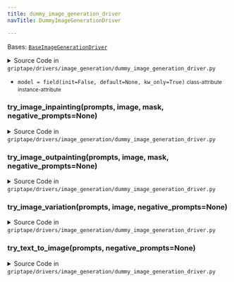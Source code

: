 ```yaml
---
title: dummy_image_generation_driver
navTitle: DummyImageGenerationDriver

---
```


<span id="griptape.drivers.image_generation.dummy_image_generation_driver.DummyImageGenerationDriver"></span>

Bases:
 [`BaseImageGenerationDriver`](./#griptape.drivers.image_generation.BaseImageGenerationDriver "BaseImageGenerationDriver (griptape.drivers.image_generation.BaseImageGenerationDriver)")

<details><summary>Source Code in <code>griptape&#47;drivers&#47;image_generation&#47;dummy_image_generation_driver.py</code></summary>

```python
@define
class DummyImageGenerationDriver(BaseImageGenerationDriver):
    model: None = field(init=False, default=None, kw_only=True)

    def try_text_to_image(self, prompts: list[str], negative_prompts: Optional[list[str]] = None) -> ImageArtifact:
        raise DummyError(__class__.__name__, "try_text_to_image")

    def try_image_variation(
        self,
        prompts: list[str],
        image: ImageArtifact,
        negative_prompts: Optional[list[str]] = None,
    ) -> ImageArtifact:
        raise DummyError(__class__.__name__, "try_image_variation")

    def try_image_inpainting(
        self,
        prompts: list[str],
        image: ImageArtifact,
        mask: ImageArtifact,
        negative_prompts: Optional[list[str]] = None,
    ) -> ImageArtifact:
        raise DummyError(__class__.__name__, "try_image_inpainting")

    def try_image_outpainting(
        self,
        prompts: list[str],
        image: ImageArtifact,
        mask: ImageArtifact,
        negative_prompts: Optional[list[str]] = None,
    ) -> ImageArtifact:
        raise DummyError(__class__.__name__, "try_image_outpainting")
```

</details>

-   `model = field(init=False, default=None, kw_only=True)` <small>class-attribute</small> <small>instance-attribute</small>  <span id="griptape.drivers.image_generation.dummy_image_generation_driver.DummyImageGenerationDriver.model"></span> 

<span id="griptape.drivers.image_generation.dummy_image_generation_driver.DummyImageGenerationDriver.try_image_inpainting"></span>

### try_image_inpainting(prompts, image, mask, negative_prompts=None)

<details><summary>Source Code in <code>griptape&#47;drivers&#47;image_generation&#47;dummy_image_generation_driver.py</code></summary>

```python
def try_image_inpainting(
    self,
    prompts: list[str],
    image: ImageArtifact,
    mask: ImageArtifact,
    negative_prompts: Optional[list[str]] = None,
) -> ImageArtifact:
    raise DummyError(__class__.__name__, "try_image_inpainting")
```

</details>

<span id="griptape.drivers.image_generation.dummy_image_generation_driver.DummyImageGenerationDriver.try_image_outpainting"></span>

### try_image_outpainting(prompts, image, mask, negative_prompts=None)

<details><summary>Source Code in <code>griptape&#47;drivers&#47;image_generation&#47;dummy_image_generation_driver.py</code></summary>

```python
def try_image_outpainting(
    self,
    prompts: list[str],
    image: ImageArtifact,
    mask: ImageArtifact,
    negative_prompts: Optional[list[str]] = None,
) -> ImageArtifact:
    raise DummyError(__class__.__name__, "try_image_outpainting")
```

</details>

<span id="griptape.drivers.image_generation.dummy_image_generation_driver.DummyImageGenerationDriver.try_image_variation"></span>

### try_image_variation(prompts, image, negative_prompts=None)

<details><summary>Source Code in <code>griptape&#47;drivers&#47;image_generation&#47;dummy_image_generation_driver.py</code></summary>

```python
def try_image_variation(
    self,
    prompts: list[str],
    image: ImageArtifact,
    negative_prompts: Optional[list[str]] = None,
) -> ImageArtifact:
    raise DummyError(__class__.__name__, "try_image_variation")
```

</details>

<span id="griptape.drivers.image_generation.dummy_image_generation_driver.DummyImageGenerationDriver.try_text_to_image"></span>

### try_text_to_image(prompts, negative_prompts=None)

<details><summary>Source Code in <code>griptape&#47;drivers&#47;image_generation&#47;dummy_image_generation_driver.py</code></summary>

```python
def try_text_to_image(self, prompts: list[str], negative_prompts: Optional[list[str]] = None) -> ImageArtifact:
    raise DummyError(__class__.__name__, "try_text_to_image")
```

</details>
